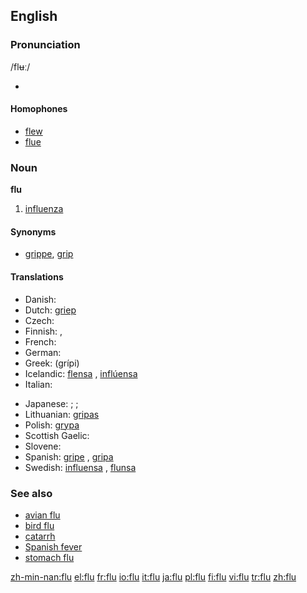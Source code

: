 ==English==

===Pronunciation===
/flʉː/
*{{audio|en-us-flu.ogg|Audio (US)}}


====Homophones====
*[[flew]]
*[[flue]]

===Noun===
'''flu'''

# [[influenza]]

====Synonyms====
*[[grippe]], [[grip]]

====Translations====
{{trans-top}}
* Danish: {{t-|da|influenza|c}}
* Dutch: [[griep]] {{f}}
* Czech: {{t-|cs|chřipka|f}}
* Finnish: {{t+|fi|influenssa}}, {{t-|fi|flunssa}}
* French: {{t+|fr|grippe|f}}
* German: {{t+|de|Grippe|f}}
* Greek: {{t|el|γρίπη|f|sc=Grek}} (grípi)
* Icelandic: [[flensa]] {{f}}, [[inflúensa]] {{f}}
* Italian: {{t+|it|influenza|f}}
{{trans-mid}}
* Japanese: {{qualifier|general}} {{t|ja|sc=Jpan|風邪|tr=kaze}}; {{qualifier|detailed}} {{t|ja|sc=Jpan|ウイルス性の風邪|tr=uirusu-sei no kaze}}; {{qualifier|medical}} {{t|ja|sc=Jpan|流行性感冒|tr=ryūkōsē-kanbō}}
* Lithuanian: [[gripas]] {{m}}
* Polish: [[grypa]] {{f}}
* Scottish Gaelic: {{t-|gd|cnatan mòr|m|xs=Scottish Gaelic}}
* Slovene: {{t+|sl|gripa|f}}
* Spanish: [[gripe]] {{f}}, [[gripa]] {{f}} {{italbrac|Colombia|Mexico}}
* Swedish: [[influensa]] {{c}}, [[flunsa]] {{c}}
{{trans-bottom}}

===See also===
*[[avian flu]]
*[[bird flu]]
*[[catarrh]]
*[[Spanish fever]]
*[[stomach flu]]

[[zh-min-nan:flu]]
[[el:flu]]
[[fr:flu]]
[[io:flu]]
[[it:flu]]
[[ja:flu]]
[[pl:flu]]
[[fi:flu]]
[[vi:flu]]
[[tr:flu]]
[[zh:flu]]